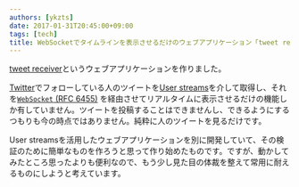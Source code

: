 ```yaml
---
authors: [ykzts]
date: 2017-01-31T20:45:00+09:00
tags: [tech]
title: WebSocketでタイムラインを表示させるだけのウェブアプリケーション「tweet receiver」を作っている
---
```


[tweet receiver](https://github.com/ykzts/tweet-receiver)というウェブアプリケーションを作りました。

<!--truncate-->

[Twitter](https://twitter.com/)でフォローしている人のツイートを[User streams](https://dev.twitter.com/streaming/userstreams)を介して取得し、それを[`WebSocket` (RFC 6455)](https://tools.ietf.org/html/rfc6455) を経由させてリアルタイムに表示させるだけの機能しか有していません。ツイートを投稿することはできませんし、できるようにするつもりも今の時点ではありません。純粋に人のツイートを見るだけです。

User streamsを活用したウェブアプリケーションを別に開発していて、その検証のために簡単なものを作ろうと思って作り始めたものです。ですが、動かしてみたところ思ったよりも便利なので、もう少し見た目の体裁を整えて常用に耐えるものにしようと考えています。
